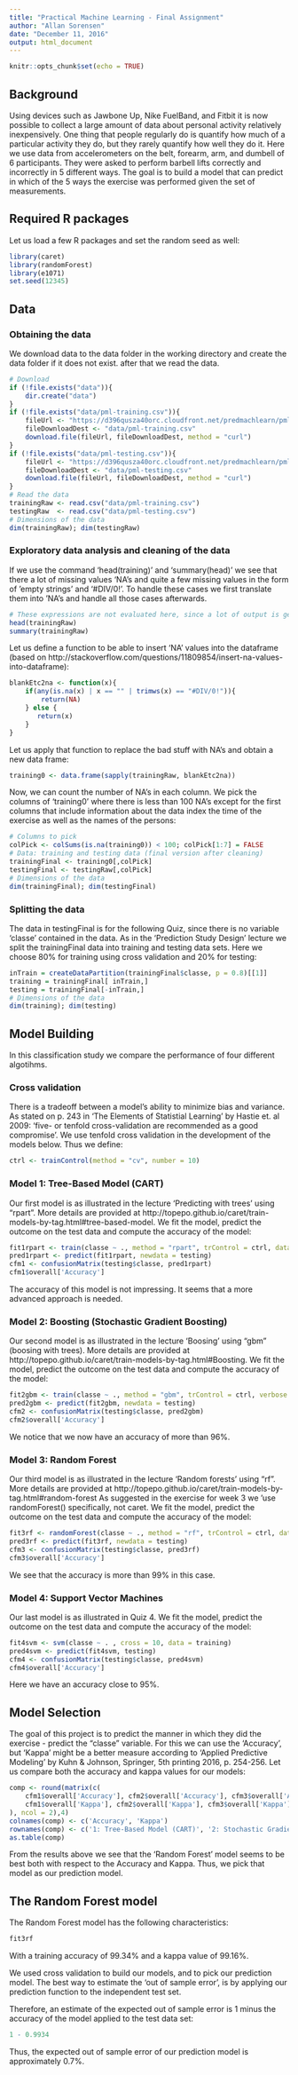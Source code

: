 ---
title: "Practical Machine Learning - Final Assignment"
author: "Allan Sorensen"
date: "December 11, 2016"
output: html_document
---

```{r setup, include=FALSE}
knitr::opts_chunk$set(echo = TRUE)
```


## Background

Using devices such as Jawbone Up, Nike FuelBand, and Fitbit it is now possible to collect a large amount of data 
about personal activity relatively inexpensively. 
One thing that people regularly do is quantify how much of a particular activity they do, but they rarely quantify
how well they do it. Here we use data from accelerometers on the belt, forearm, arm, and dumbell of 6 participants.
They were asked to perform barbell lifts correctly and incorrectly in 5 different ways.
The goal is to build a model that can predict in which of the 5 ways the exercise was performed given the set of measurements.

## Required R packages

Let us load a few R packages and set the random seed as well:
```{r, message=FALSE}
library(caret)
library(randomForest)
library(e1071)
set.seed(12345)
```

## Data

### Obtaining the data

We download data to the data folder in the working directory and create the data folder if it does not exist.
after that we read the data.

```{r}
# Download
if (!file.exists("data")){
    dir.create("data")
}
if (!file.exists("data/pml-training.csv")){
    fileUrl <- "https://d396qusza40orc.cloudfront.net/predmachlearn/pml-training.csv"
    fileDownloadDest <- "data/pml-training.csv"
    download.file(fileUrl, fileDownloadDest, method = "curl")
}
if (!file.exists("data/pml-testing.csv")){
    fileUrl <- "https://d396qusza40orc.cloudfront.net/predmachlearn/pml-testing.csv"
    fileDownloadDest <- "data/pml-testing.csv"
    download.file(fileUrl, fileDownloadDest, method = "curl")
}
# Read the data
trainingRaw <- read.csv("data/pml-training.csv")
testingRaw  <- read.csv("data/pml-testing.csv")
# Dimensions of the data
dim(trainingRaw); dim(testingRaw)
```


### Exploratory data analysis and cleaning of the data

If we use the command 'head(training)' and 'summary(head)' we see that there a lot of missing values 'NA's
and quite a few missing values in the form of 'empty strings' and '#DIV/0!'. To handle these cases we first translate 
them into 'NA's and handle all those cases afterwards.
```{r, eval=FALSE}
# These expressions are not evaluated here, since a lot of output is generated
head(trainingRaw)
summary(trainingRaw)
```
Let us define a function to be able to insert 'NA' values into the dataframe (based on http://stackoverflow.com/questions/11809854/insert-na-values-into-dataframe):
```{r}
blankEtc2na <- function(x){
    if(any(is.na(x) | x == "" | trimws(x) == "#DIV/0!")){
        return(NA)
    } else {
       return(x)
    }
}
```
Let us apply that function to replace the bad stuff with NA's and obtain a new data frame:
```{r}
training0 <- data.frame(sapply(trainingRaw, blankEtc2na))
```
Now, we can count the number of NA's in each column. We pick the columns of 'training0' where there is less than 100 NA's
except for the first columns that include information about the data index the time of the exercise as well as the names
of the persons:
```{r}
# Columns to pick
colPick <- colSums(is.na(training0)) < 100; colPick[1:7] = FALSE
# Data: training and testing data (final version after cleaning)
trainingFinal <- training0[,colPick]
testingFinal <- testingRaw[,colPick]
# Dimensions of the data
dim(trainingFinal); dim(testingFinal)
```



### Splitting the data

The data in testingFinal is for the following Quiz, since there is no variable 'classe' contained in the data.
As in the 'Prediction Study Design' lecture we split the trainingFinal data into training and testing
data sets. Here we choose 80% for training using cross validation and 20% for testing:

```{r}
inTrain = createDataPartition(trainingFinal$classe, p = 0.8)[[1]]
training = trainingFinal[ inTrain,]
testing = trainingFinal[-inTrain,]
# Dimensions of the data
dim(training); dim(testing)
```



## Model Building

In this classification study we compare the performance of four different algotihms.

### Cross validation

There is a tradeoff between a model's ability to minimize bias and variance.
As stated on p. 243 in 'The Elements of Statistial Learning' by Hastie et. al 2009:
'five- or tenfold cross-validation are recommended as a good compromise'.
We use tenfold cross validation in the development of the models below. Thus we define:
```{r}
ctrl <- trainControl(method = "cv", number = 10)
```


### Model 1: Tree-Based Model (CART)

Our first model is as illustrated in the lecture 'Predicting with trees' using "rpart".
More details are provided at http://topepo.github.io/caret/train-models-by-tag.html#tree-based-model.
We fit the model, predict the outcome on the test data and compute the accuracy of the model:
```{r, cache=TRUE, message=FALSE}
fit1rpart <- train(classe ~ ., method = "rpart", trControl = ctrl, data = training)
pred1rpart <- predict(fit1rpart, newdata = testing)
cfm1 <- confusionMatrix(testing$classe, pred1rpart)
cfm1$overall['Accuracy']
```
The accuracy of this model is not impressing. It seems that a more advanced approach is needed.



### Model 2: Boosting (Stochastic Gradient Boosting)

Our second model is as illustrated in the lecture 'Boosing' using "gbm" (boosing with trees).
More details are provided at http://topepo.github.io/caret/train-models-by-tag.html#Boosting.
We fit the model, predict the outcome on the test data and compute the accuracy of the model:
```{r, cache=TRUE, message=FALSE}
fit2gbm <- train(classe ~ ., method = "gbm", trControl = ctrl, verbose = FALSE, data = training)
pred2gbm <- predict(fit2gbm, newdata = testing)
cfm2 <- confusionMatrix(testing$classe, pred2gbm)
cfm2$overall['Accuracy']
```
We notice that we now have an accuracy of more than 96%.



### Model 3: Random Forest

Our third model is as illustrated in the lecture 'Random forests' using "rf".
More details are provided at http://topepo.github.io/caret/train-models-by-tag.html#random-forest
As suggested in the exercise for week 3 we 'use randomForest() specifically, not caret.
We fit the model, predict the outcome on the test data and compute the accuracy of the model:
```{r, cache=TRUE}
fit3rf <- randomForest(classe ~ ., method = "rf", trControl = ctrl, data = training)
pred3rf <- predict(fit3rf, newdata = testing)
cfm3 <- confusionMatrix(testing$classe, pred3rf)
cfm3$overall['Accuracy']
```
We see that the accuracy is more than 99% in this case.



### Model 4: Support Vector Machines

Our last model is as illustrated in Quiz 4.
We fit the model, predict the outcome on the test data and compute the accuracy of the model:
```{r, cache=TRUE}
fit4svm <- svm(classe ~ . , cross = 10, data = training)
pred4svm <- predict(fit4svm, testing)
cfm4 <- confusionMatrix(testing$classe, pred4svm)
cfm4$overall['Accuracy']
```
Here we have an accuracy close to 95%.




## Model Selection

The goal of this project is to predict the manner in which they did the exercise - predict the "classe" variable.
For this we can use the 'Accuracy', but 'Kappa' might be a better measure according to
'Applied Predictive Modeling' by Kuhn & Johnson, Springer, 5th printing 2016, p. 254-256.
Let us compare both the accuracy and kappa values for our models:
```{r}
comp <- round(matrix(c(
    cfm1$overall['Accuracy'], cfm2$overall['Accuracy'], cfm3$overall['Accuracy'], cfm4$overall['Accuracy'], 
    cfm1$overall['Kappa'], cfm2$overall['Kappa'], cfm3$overall['Kappa'], cfm4$overall['Kappa']
), ncol = 2),4)
colnames(comp) <- c('Accuracy', 'Kappa')
rownames(comp) <- c('1: Tree-Based Model (CART)', '2: Stochastic Gradient Boosting', '3: Random Forest', '4: Support Vector Machines')
as.table(comp)
```

From the results above we see that the 'Random Forest' model seems to be best both with respect to the Accuracy and Kappa.
Thus, we pick that model as our prediction model.

## The Random Forest model

The Random Forest model has the following characteristics:
```{r}
fit3rf
```
With a training accuracy of 99.34% and a kappa value of 99.16%.

We used cross validation to build our models, and to pick our prediction model.
The best way to estimate the 'out of sample error', is by applying our prediction function to the independent test set.

Therefore, an estimate of the expected out of sample error is 1 minus the accuracy of the model applied to the test data set:
```{r}
1 - 0.9934
```
Thus, the expected out of sample error of our prediction model is approximately 0.7%.




